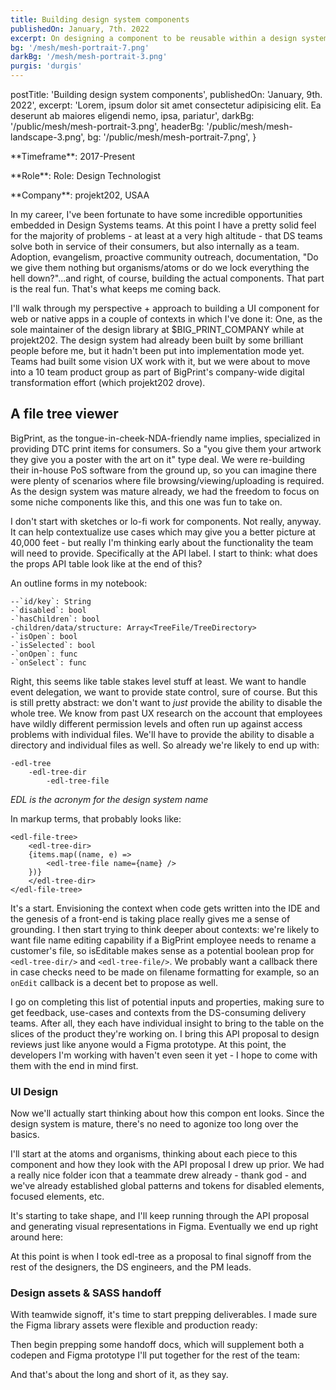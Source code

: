 ```yaml
---
title: Building design system components
publishedOn: January, 7th. 2022
excerpt: On designing a component to be reusable within a design system
bg: '/mesh/mesh-portrait-7.png'
darkBg: '/mesh/mesh-portrait-3.png'
purgis: 'durgis'
---
```


  postTitle: 'Building design system components',
  publishedOn: 'January, 9th. 2022',
  excerpt:
    'Lorem, ipsum dolor sit amet consectetur adipisicing elit. Ea deserunt ab maiores eligendi nemo, ipsa, pariatur',
  darkBg: '/public/mesh/mesh-portrait-3.png',
  headerBg: '/public/mesh/mesh-landscape-3.png',
  bg: '/public/mesh/mesh-portrait-7.png',
}

<div className="divide-y-2 divide-slate-900/40 py-3 dark:divide-eggshell-50" />
<p className="pt-0">**Timeframe**: 2017-Present</p>
<p className="pt-3">**Role**: Role: Design Technologist</p>
<p className="mb-3 pt-3">**Company**: projekt202, USAA</p>

In my career, I've been fortunate to have some incredible opportunities embedded in Design Systems teams. At this point
I have a pretty solid feel for the majority of problems - at least at a very high altitude - that DS teams solve both in
service of their consumers, but also internally as a team. Adoption, evangelism, proactive community outreach,
documentation, "Do we give them nothing but organisms/atoms or do we lock everything the hell down?"...and right, of
course, building the actual components. That part is the real fun. That's what keeps me coming back.

I'll walk through my perspective + approach to building a UI component for web or native apps in a couple of contexts in which I've done it: One, as the sole maintainer of the design library at $BIG_PRINT_COMPANY while at projekt202. The design system had already been built by some brilliant people before me, but it hadn't been put into implementation mode yet. Teams had built some vision UX work with it, but we were about to move into a 10 team product group as part of BigPrint's company-wide digital transformation effort (which projekt202 drove).

## A file tree viewer

BigPrint, as the tongue-in-cheek-NDA-friendly name implies, specialized in providing DTC print items for consumers. So a "you give them your artwork they give you a poster with the art on it" type deal. We were re-building their in-house PoS software from the ground up, so you can imagine there were plenty of scenarios where file browsing/viewing/uploading is required. As the design system was mature already, we had the freedom to focus on some niche components like this, and this one was fun to take on.

I don't start with sketches or lo-fi work for components. Not really, anyway. It can help contextualize use cases which may give you a better picture at 40,000 feet - but really I'm thinking early about the functionality the team will need to provide. Specifically at the API label. I start to think: what does the props API table look like at the end of this?

An outline forms in my notebook:

```
--`id/key`: String
-`disabled`: bool
-`hasChildren`: bool
-children/data/structure: Array<TreeFile/TreeDirectory>
-`isOpen`: bool
-`isSelected`: bool
-`onOpen`: func
-`onSelect`: func
```

Right, this seems like table stakes level stuff at least. We want to handle event delegation, we want to provide state control, sure of course. But this is still pretty abstract: we don't want to _just_ provide the ability to disable the whole tree. We know from past UX research on the account that employees have wildly different permission levels and often run up against access problems with individual files. We'll have to provide the ability to disable a directory and individual files as well. So already we're likely to end up with:

```
-edl-tree
	-edl-tree-dir
		-edl-tree-file
```

_EDL is the acronym for the design system name_

In markup terms, that probably looks like:

```
<edl-file-tree>
	<edl-tree-dir>
	{items.map((name, e) =>
		<edl-tree-file name={name} />
	})}
	</edl-tree-dir>
</edl-file-tree>
```

It's a start. Envisioning the context when code gets written into the IDE and the genesis of a front-end is taking place really gives me a sense of grounding. I then start trying to think deeper about contexts: we're likely to want file name editing capability if a BigPrint employee needs to rename a customer's file, so isEditable makes sense as a potential boolean prop for `<edl-tree-dir/>` and `<edl-tree-file/>`. We probably want a callback there in case checks need to be made on filename formatting for example, so an `onEdit` callback is a decent bet to propose as well.

I go on completing this list of potential inputs and properties, making sure to get feedback, use-cases and contexts from the DS-consuming delivery teams. After all, they each have individual insight to bring to the table on the slices of the product they're working on. I bring this API proposal to design reviews just like anyone would a Figma prototype. At this point, the developers I'm working with haven't even seen it yet - I hope to come with them with the end in mind first.

### UI Design

Now we'll actually start thinking about how this compon ent looks. Since the design system is mature, there's no need to agonize too long over the basics.

I'll start at the atoms and organisms, thinking about each piece to this component and how they look with the API proposal I drew up prior. We had a really nice folder icon that a teammate drew already - thank god - and we've already established global patterns and tokens for disabled elements, focused elements, etc.

It's starting to take shape, and I'll keep running through the API proposal and generating visual representations in Figma. Eventually we end up right around here:

At this point is when I took edl-tree as a proposal to final signoff from the rest of the designers, the DS engineers, and the PM leads.

### Design assets & SASS handoff

With teamwide signoff, it's time to start prepping deliverables. I made sure the Figma library assets were flexible and production ready:

Then begin prepping some handoff docs, which will supplement both a codepen and Figma prototype I'll put together for the rest of the team:

And that's about the long and short of it, as they say.
